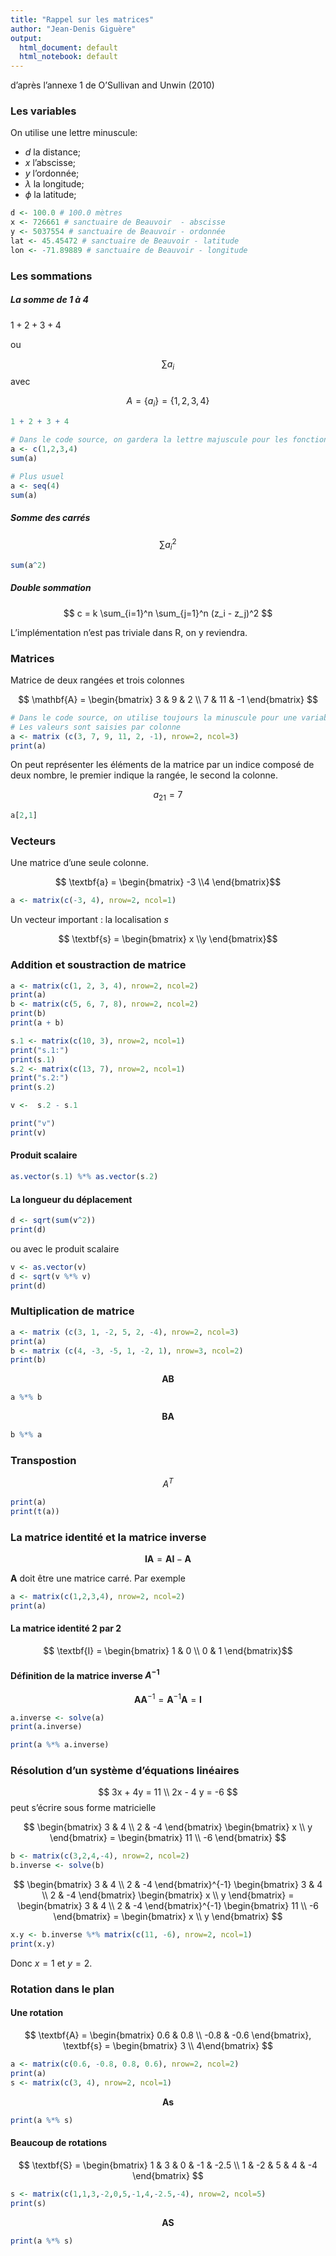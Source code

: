 ```yaml
---
title: "Rappel sur les matrices"
author: "Jean-Denis Giguère"
output:
  html_document: default
  html_notebook: default
---
```


d'après l'annexe 1 de O'Sullivan and Unwin (2010)

### Les variables

On utilise une lettre minuscule:

* $d$ la distance;
* $x$ l'abscisse;
* $y$ l'ordonnée;
* $\lambda$ la longitude;
* $\phi$ la latitude;


```r
d <- 100.0 # 100.0 mètres
x <- 726661 # sanctuaire de Beauvoir  - abscisse
y <- 5037554 # sanctuaire de Beauvoir - ordonnée
lat <- 45.45472 # sanctuaire de Beauvoir - latitude
lon <- -71.89889 # sanctuaire de Beauvoir - longitude
```

### Les sommations

##### La somme de 1 à 4

$1 + 2 + 3 + 4$

ou 

$$\sum a_i$$
avec

$$A = \{a_i\} = \{1, 2, 3, 4\}$$

```r
1 + 2 + 3 + 4

# Dans le code source, on gardera la lettre majuscule pour les fonction
a <- c(1,2,3,4)
sum(a)

# Plus usuel
a <- seq(4)
sum(a)

```

##### Somme des carrés

$$\sum a_i^2$$

```r
sum(a^2)
```


##### Double sommation

$$ c = k \sum_{i=1}^n \sum_{j=1}^n (z_i - z_j)^2 $$

L'implémentation n'est pas triviale dans R, on y reviendra.


### Matrices

Matrice de deux rangées et trois colonnes

$$
\mathbf{A} = \begin{bmatrix}
3 & 9 & 2 \\
7 & 11 & -1
\end{bmatrix}
$$

```r
# Dans le code source, on utilise toujours la minuscule pour une variable 
# Les valeurs sont saisies par colonne 
a <- matrix (c(3, 7, 9, 11, 2, -1), nrow=2, ncol=3)
print(a)
```

On peut représenter les éléments de la matrice par un indice composé de deux nombre, le premier indique la rangée, le second la colonne.

$$ a_{21} = 7$$
```r
a[2,1]
```

### Vecteurs

Une matrice d'une seule colonne.

$$ \textbf{a} = \begin{bmatrix} -3 \\4 \end{bmatrix}$$

```r
a <- matrix(c(-3, 4), nrow=2, ncol=1)
```


Un vecteur important : la localisation $s$

$$ \textbf{s} = \begin{bmatrix} x \\y \end{bmatrix}$$


### Addition et soustraction de matrice

```r
a <- matrix(c(1, 2, 3, 4), nrow=2, ncol=2)
print(a)
b <- matrix(c(5, 6, 7, 8), nrow=2, ncol=2)
print(b)
print(a + b)
```

```r
s.1 <- matrix(c(10, 3), nrow=2, ncol=1)
print("s.1:")
print(s.1)
s.2 <- matrix(c(13, 7), nrow=2, ncol=1)
print("s.2:")
print(s.2)

v <-  s.2 - s.1

print("v")
print(v)
```


#### Produit scalaire

```r
as.vector(s.1) %*% as.vector(s.2)
```

#### La longueur du déplacement

```r
d <- sqrt(sum(v^2))
print(d)
```

ou avec le produit scalaire

```r
v <- as.vector(v)
d <- sqrt(v %*% v)
print(d)
```


### Multiplication de matrice

```r
a <- matrix (c(3, 1, -2, 5, 2, -4), nrow=2, ncol=3)
print(a)
b <- matrix (c(4, -3, -5, 1, -2, 1), nrow=3, ncol=2)
print(b)
```

$$\textbf{A}\textbf{B}$$

```r
a %*% b
```



$$\textbf{B}\textbf{A}$$

```r
b %*% a
```

### Transpostion

$$A^T$$

```r
print(a)
print(t(a))
```

### La matrice identité et la matrice inverse


$$ \textbf{IA} = \textbf{AI} - \textbf{A} $$

$\textbf{A}$ doit être une matrice carré. Par exemple

```r
a <- matrix(c(1,2,3,4), nrow=2, ncol=2)
print(a)
```


#### La matrice identité 2 par 2

$$ \textbf{I}  = \begin{bmatrix} 1 & 0 \\ 0 & 1 \end{bmatrix}$$

#### Définition de la matrice inverse $A^{-1}$

$$ \textbf{AA}^{-1} = \textbf{A}^{-1}\textbf{A} = \textbf{I}$$ 

```r
a.inverse <- solve(a)
print(a.inverse)
```

```r
print(a %*% a.inverse)
```


### Résolution d'un système d'équations linéaires

$$
3x +  4y = 11 \\
2x - 4 y  = -6
$$
 peut s'écrire sous forme matricielle
 
 $$
 \begin{bmatrix} 3 & 4 \\ 2 & -4 \end{bmatrix}  \begin{bmatrix} x \\ y \end{bmatrix} =  \begin{bmatrix} 11 \\ -6 \end{bmatrix}
 $$


```r
b <- matrix(c(3,2,4,-4), nrow=2, ncol=2)
b.inverse <- solve(b)
```

 $$
 \begin{bmatrix} 3 & 4 \\ 2 & -4 \end{bmatrix}^{-1}
 \begin{bmatrix} 3 & 4 \\ 2 & -4 \end{bmatrix}  \begin{bmatrix} x \\ y \end{bmatrix} 
 =  
 \begin{bmatrix} 3 & 4 \\ 2 & -4 \end{bmatrix}^{-1}
 \begin{bmatrix} 11 \\ -6 \end{bmatrix}
 =
  \begin{bmatrix} x \\ y \end{bmatrix} 
 $$

```r
x.y <- b.inverse %*% matrix(c(11, -6), nrow=2, ncol=1)
print(x.y)
```


Donc $x = 1$ et $y = 2$.


### Rotation dans le plan

#### Une rotation

$$
\textbf{A} = \begin{bmatrix} 0.6 & 0.8 \\ -0.8 & -0.6 \end{bmatrix}, \textbf{s} = \begin{bmatrix} 3 \\ 4\end{bmatrix}
$$

```r
a <- matrix(c(0.6, -0.8, 0.8, 0.6), nrow=2, ncol=2)
print(a)
s <- matrix(c(3, 4), nrow=2, ncol=1)
```

$$ \textbf{As}$$

```r
print(a %*% s)
```


#### Beaucoup de rotations

$$
\textbf{S} = \begin{bmatrix} 1 & 3 & 0 & -1 & -2.5  \\
1 & -2 & 5 & 4 & -4 \end{bmatrix}
$$

```r
s <- matrix(c(1,1,3,-2,0,5,-1,4,-2.5,-4), nrow=2, ncol=5)
print(s)
```

$$\textbf{AS}$$

```r
print(a %*% s)
```


